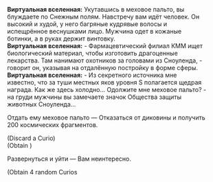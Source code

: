 {{Диалог Начало}}
:'''Виртуальная вселенная:''' Укутавшись в меховое пальто, вы блуждаете по Снежным полям. Навстречу вам идёт человек. Он высокий и худой, у него багряные кудрявые волосы и испещрённое веснушками лицо. Мужчина одет в кожаные ботинки, а в руках держит винтовку.
:'''Виртуальная вселенная:''' - Фармацевтический филиал КММ ищет биологический материал, чтобы изготовить драгоценные лекарства. Там нанимают охотников за головами из Сноуленда, - говорит он, указывая на отдалённую постройку в форме сферы.
:'''Виртуальная вселенная:''' - Из секретного источника мне известно, что за туши местных яков уровня S полагается щедрая награда. Как же здесь холодно... Одолжите мне меховое пальто? - на груди мужчины вы замечаете значок Общества защиты животных Сноуленда...
:{{Диалог|Звезда}} Отдать ему меховое пальто &mdash; Отказаться от диковины и получить 200 космических фрагментов.
:;(Discard a Curio)
:;(Obtain {{Предмет|Космические фрагменты|20|x=200}})
:{{Диалог|Звезда}} Развернуться и уйти &mdash; Вам неинтересно.
:{{SU Special Dialogue|Эрудиция|Добыть из него больше сведений|Получить случайные диковины: 4 (среди них могут быть и негативные).}}
:;(Obtain 4 random Curios
{{Диалог Конец}}